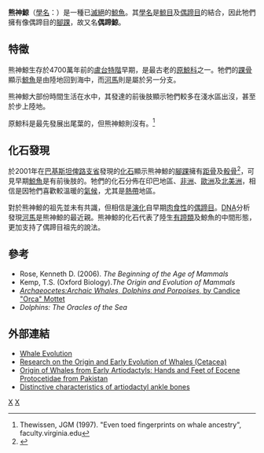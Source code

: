 {{Automatic Taxobox
| taxon = Artiocetus
| authority = [[菲利浦·金格里奇|P. D. Gingerich]]
| fossil_range = [[始新世|始新世]], {{Fossil range|47}}
| subdivision_ranks = [[種|種]]
| subdivision = * ''A. clavis'' <br /><small>Gingerich et al. 2001</small>
}}

'''熊神鯨'''（[[學名|學名]]：{{lang|la|''Artiocetus''}}）是一種已[[滅絕|滅絕]]的[[鯨魚|鯨魚]]。其[[學名|學名]]是[[鯨目|鯨目]]及[[偶蹄目|偶蹄目]]的結合，因此牠們擁有像偶蹄目的[[腳踝|腳踝]]，故又名'''偶蹄鯨'''。

==特徵==
熊神鯨生存於4700萬年前的[[盧台特階|盧台特階]]早期，是最古老的[[原鯨科|原鯨科]]之一。牠們的[[踝骨|踝骨]]顯示[[鯨魚|鯨魚]]是由陸地回到海中，而[[河馬|河馬]]則是屬於另一分支。

熊神鯨大部份時間生活在水中，其發達的前後肢顯示牠們較多在淺水區出沒，甚至於步上陸地。

原鯨科是最先發展出尾葉的，但熊神鯨則沒有。<ref>Thewissen, JGM (1997). "Even toed fingerprints on whale ancestry", faculty.virginia.edu</ref>

==化石發現==
於2001年在[[巴基斯坦|巴基斯坦]][[俾路支省|俾路支省]]發現的[[化石|化石]]顯示熊神鯨的[[腳踝|腳踝]]擁有[[距骨|距骨]]及[[骰骨|骰骨]]<ref>{{Cite journal en|doi=10.1126/science.1063902|author=Gingerich, Pd; Haq, Mu; Zalmout, Is; Khan, Ih; Malkani, Ms|title=Origin of whales from early artiodactyls: hands and feet of Eocene Protocetidae from Pakistan|volume=293|issue=5538|pages=2239–42|issn=0036-8075|pmid=11567134|journal=Science (New York, N.Y.)|date=Sep 2001}}</ref>，可見早期[[鯨魚|鯨魚]]是有前後肢的。牠們的化石分佈在印巴地區、[[非洲|非洲]]、[[歐洲|歐洲]]及[[北美洲|北美洲]]，相信是因牠們喜歡較溫暖的[[氣候|氣候]]，尤其是[[熱帶|熱帶]]地區。

對於熊神鯨的祖先並未有共識，但相信是[[演化|演化]]自早期[[肉食性|肉食性]]的[[偶蹄目|偶蹄目]]。[[DNA|DNA]]分析發現[[河馬|河馬]]是熊神鯨的最近親。熊神鯨的化石代表了陸生[[有蹄類|有蹄類]]及鯨魚的中間形態，更加支持了偶蹄目祖先的說法。

==參考==
{{reflist}}
* Rose, Kenneth D. (2006). ''The Beginning of the Age of Mammals''
* Kemp, T.S. (Oxford Biology).''The Origin and Evolution of Mammals''
* [https://web.archive.org/web/20110612202046/http://www.sci.tamucc.edu/~wcrc/cetaceans/extinct/archaeocetes.html '' Archaeocetes:Archaic Whales, Dolphins and Porpoises'', by Candice "Orca" Mottet]
* '' Dolphins: The Oracles of the Sea'' 

==外部連結==
* [http://www.pbs.org/wgbh/evolution/library/03/4/l_034_05.html Whale Evolution] {{Wayback|url=http://www.pbs.org/wgbh/evolution/library/03/4/l_034_05.html |date=20201105231743 }}
* [http://www-personal.umich.edu/~gingeric/PDGwhales/Whales.htm Research on the Origin and Early Evolution of Whales (Cetacea)] {{Wayback|url=http://www-personal.umich.edu/~gingeric/PDGwhales/Whales.htm |date=20190429111804 }}
* [http://www.sciencemag.org/cgi/content/abstract/293/5538/2239 Origin of Whales from Early Artiodactyls: Hands and Feet of Eocene Protocetidae from Pakistan] {{Wayback|url=http://www.sciencemag.org/cgi/content/abstract/293/5538/2239 |date=20100820213013 }}
* [http://www.sciencemag.org/cgi/content/full/sci;293/5538/2239/DC1 Distinctive characteristics of artiodactyl ankle bones] {{Wayback|url=http://www.sciencemag.org/cgi/content/full/sci;293/5538/2239/DC1 |date=20100405223647 }}
{{古鯨小目}}
{{Taxonbar}}
[[Category:印支鯨亞科|X]]
[[Category:始新世哺乳類|X]]